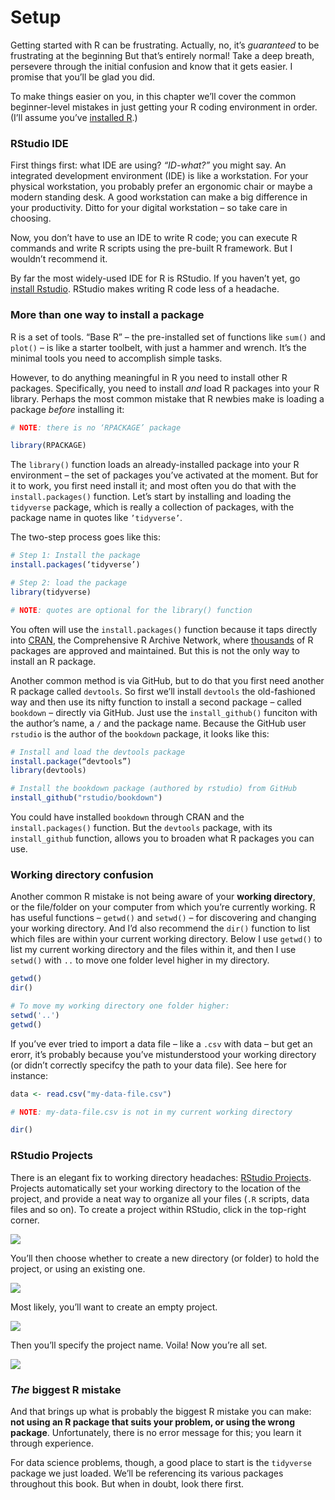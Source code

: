 # Setup

Getting started with R can be frustrating. Actually, no, it’s _guaranteed_ to be frustrating at the beginning But that’s entirely normal! Take a deep breath, persevere through the initial confusion and know that it gets easier. I promise that you’ll be glad you did.

To make things easier on you, in this chapter we’ll cover the common beginner-level mistakes in just getting your R coding environment in order. (I’ll assume you’ve [installed R](https://cran.r-project.org/mirrors.html).)


### RStudio IDE

First things first: what IDE are using? _“ID-what?”_  you might say. An integrated development environment (IDE) is like a workstation. For your physical workstation, you probably prefer an ergonomic chair or maybe a modern standing desk. A good workstation can make a big difference in your productivity. Ditto for your digital workstation -- so take care in choosing. 

Now, you don’t have to use an IDE to write R code; you can execute R commands and write R scripts using the pre-built R framework. But I wouldn’t recommend it.

By far the most widely-used IDE for R is RStudio. If you haven’t yet, go [install Rstudio](https://www.rstudio.com/products/rstudio/download/). RStudio makes writing R code less of a headache.

### More than one way to install a package

R is a set of tools. “Base R” -- the pre-installed set of functions like `sum()` and `plot()` -- is like a starter toolbelt, with just a hammer and wrench. It’s the minimal tools you need to accomplish simple tasks. 

However, to do anything meaningful in R you need to install other R packages. Specifically, you need to install _and_ load R packages into your R library. Perhaps the most common mistake that R newbies make is loading a package _before_ installing it:

```r
# NOTE: there is no ‘RPACKAGE’ package

library(RPACKAGE)  


```

The `library()` function loads an already-installed package into your R environment -- the set of packages you’ve activated at the moment. But for it to work, you first need install it; and most often you do that with the `install.packages()` function. Let’s start by installing and loading the `tidyverse` package, which is really a collection of packages, with the package name in quotes like `’tidyverse’`. 

The two-step process goes like this:

```r
# Step 1: Install the package
install.packages(‘tidyverse’)

# Step 2: load the package
library(tidyverse) 

# NOTE: quotes are optional for the library() function
```

You often will use the `install.packages()` function because it taps directly into [CRAN](https://cran.r-project.org/), the Comprehensive R Archive Network, where [thousands](https://cran.r-project.org/web/packages/available_packages_by_name.html) of R packages are approved and maintained. But this is not the only way to install an R package. 

Another common method is via GitHub, but to do that you first need another R package called `devtools`. So first we’ll install `devtools` the old-fashioned way and then use its nifty function to install a second package -- called `bookdown` -- directly via GitHub. Just use the `install_github()` funciton with the author's name, a `/` and the package name. Because the GitHub user `rstudio` is the author of the `bookdown` package, it looks like this:

```r
# Install and load the devtools package
install.package(“devtools”)
library(devtools)

# Install the bookdown package (authored by rstudio) from GitHub
install_github("rstudio/bookdown") 
```

You could have installed `bookdown` through CRAN and the `install.packages()` function. But the `devtools` package, with its `install_github` function, allows you to broaden what R packages you can use. 

### Working directory confusion

Another common R mistake is not being aware of your **working directory**, or the file/folder on your computer from which you’re currently working. R has useful functions -- `getwd()` and `setwd()` -- for discovering and changing your working directory. And I’d also recommend the `dir()` function to list which files are within your current working directory. Below I use `getwd()` to list my current working directory and the files within it, and then I use `setwd()` with `..` to move one folder level higher in my directory.

```r
getwd()
dir()

# To move my working directory one folder higher:
setwd('..')
getwd()
```

If you've ever tried to import a data file -- like a `.csv` with data -- but get an erorr, it's probably because you've mistunderstood your working directory (or didn't correctly specifcy the path to your data file). See here for instance:

```r
data <- read.csv("my-data-file.csv")

# NOTE: my-data-file.csv is not in my current working directory

dir()
```

### RStudio Projects

There is an elegant fix to working directory headaches: [RStudio Projects](https://support.rstudio.com/hc/en-us/articles/200526207-Using-Projects). Projects automatically set your working directory to the location of the project, and provide a neat way to organize all your files (`.R` scripts, data files and so on). To create a project within RStudio, click in the top-right corner. 

![](assets/rstudio-projects-1.png)

You'll then choose whether to create a new directory (or folder) to hold the project, or using an existing one.

![](assets/rstudio-projects-2.png)

Most likely, you'll want to create an empty project.

![](assets/rstudio-projects-3.png)

Then you'll specify the project name. Voila! Now you're all set.

![](assets/rstudio-projects-4.png)

### _The_ biggest R mistake

And that brings up what is probably the biggest R mistake you can make: **not using an R package that suits your problem, or using the wrong package**. Unfortunately, there is no error message for this; you learn it through experience. 

For data science problems, though, a good place to start is the `tidyverse` package we just loaded. We’ll be referencing its various packages throughout this book. But when in doubt, look there first.